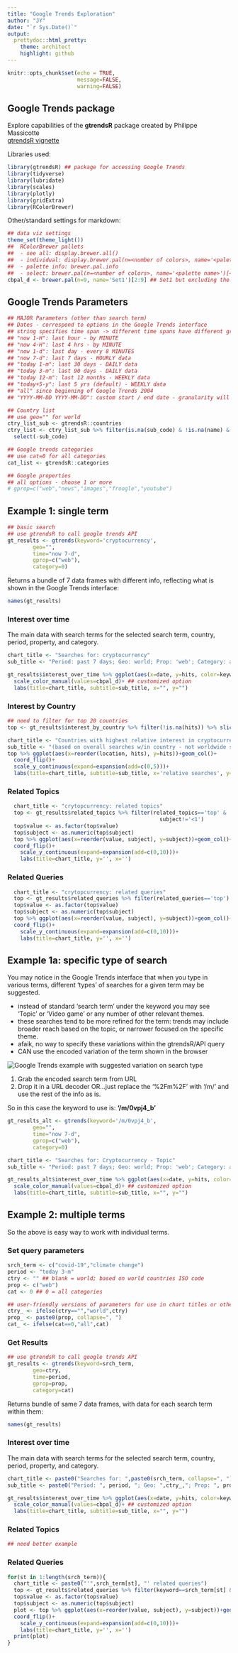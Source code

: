 ```yaml
---
title: "Google Trends Exploration"
author: "JY"
date: "`r Sys.Date()`"
output:
  prettydoc::html_pretty:
    theme: architect
    highlight: github
---
```


```r
knitr::opts_chunk$set(echo = TRUE,
                      message=FALSE,
                      warning=FALSE)
```

## Google Trends package

Explore capabilities of the 
**gtrendsR** package created by Philippe Massicotte <br />
[gtrendsR vignette](https://cran.r-project.org/web/packages/gtrendsR/gtrendsR.pdf)

Libraries used:

```r
library(gtrendsR) ## package for accessing Google Trends
library(tidyverse)
library(lubridate)
library(scales)
library(plotly)
library(gridExtra)
library(RColorBrewer)

```

Other/standard settings for markdown:

```r
## data viz settings
theme_set(theme_light())
##  RColorBrewer pallets
##  - see all: display.brewer.all()
##  - individual: display.brewer.pal(n=<number of colors>, name='<palette name>')
##  - palette info: brewer.pal.info
##  - select: brewer.pal(n=<number of colors>, name='<palette name>')[<selected index within n, name>]
cbpal_d <- brewer.pal(n=9, name='Set1')[2:9] ## Set1 but excluding the red color in position 1
```

## Google Trends Parameters

```r
## MAJOR Parameters (other than search term)
## Dates - correspond to options in the Google Trends interface
## string specifies time span -> different time spans have different granularity
## "now 1-H": last hour - by MINUTE
## "now 4-H": last 4 hrs - by MINUTE
## "now 1-d": last day - every 8 MINUTES
## "now 7-d": last 7 days - HOURLY data
## "today 1-m": last 30 days - DAILY data
## "today 3-m": last 90 days - DAILY data
## "today 12-m": last 12 months - WEEKLY data
## "today+5-y": last 5 yrs (default) - WEEKLY data
## "all" since beginning of Google Trends 2004
## "YYYY-MM-DD YYYY-MM-DD": custom start / end date - granularity will depend on time spans above

## Country list
## use geo="" for world
ctry_list_sub <- gtrendsR::countries
ctry_list <- ctry_list_sub %>% filter(is.na(sub_code) & !is.na(name) & !grepl("=",name)) %>%
  select(-sub_code)

## Google trends categories
## use cat=0 for all categories
cat_list <- gtrendsR::categories

## Google properties
## all options - choose 1 or more
# gprop=c("web","news","images","froogle","youtube") 
```

## Example 1: single term

```r
## basic search
## use gtrendsR to call google trends API
gt_results <- gtrends(keyword='cryptocurrency',
        geo="",
        time="now 7-d",
        gprop=c("web"),
        category=0)

```

Returns a bundle of 7 data frames with different info, reflecting what is shown in the Google Trends interface:

```r
names(gt_results)
```

### Interest over time

The main data with search terms for the selected search term, country, period, property, and category.

```r
chart_title <- "Searches for: cryptocurrency"
sub_title <- "Period: past 7 days; Geo: world; Prop: 'web'; Category: all"

gt_results$interest_over_time %>% ggplot(aes(x=date, y=hits, color=keyword))+geom_line()+
  scale_color_manual(values=cbpal_d)+ ## customized option
  labs(title=chart_title, subtitle=sub_title, x="", y="")

```

### Interest by Country

```r
## need to filter for top 20 countries
top <- gt_results$interest_by_country %>% filter(!is.na(hits)) %>% slice_max(order_by=hits, n=20)

chart_title <- "Countries with highest relative interest in cryptocurrency"
sub_title <- "(based on overall searches w/in country - not worldwide searches)"
top %>% ggplot(aes(x=reorder(location, hits), y=hits))+geom_col()+
  coord_flip()+
  scale_y_continuous(expand=expansion(add=c(0,5)))+
  labs(title=chart_title, subtitle=sub_title, x='relative searches', y="")
```

### Related Topics

```r
  chart_title <- "crytopcurrency: related topics"
  top <- gt_results$related_topics %>% filter(related_topics=='top' & !is.na(subject) &
                                                subject!='<1')
  top$value <- as.factor(top$value)
  top$subject <- as.numeric(top$subject)
  top %>% ggplot(aes(x=reorder(value, subject), y=subject))+geom_col()+
  coord_flip()+
    scale_y_continuous(expand=expansion(add=c(0,10)))+
    labs(title=chart_title, y='', x='')
```

### Related Queries

```r
  chart_title <- "crytopcurrency: related queries"
  top <- gt_results$related_queries %>% filter(related_queries=='top')
  top$value <- as.factor(top$value)
  top$subject <- as.numeric(top$subject)
  top %>% ggplot(aes(x=reorder(value, subject), y=subject))+geom_col()+
  coord_flip()+
    scale_y_continuous(expand=expansion(add=c(0,10)))+
    labs(title=chart_title, y='', x='')
```

## Example 1a: specific type of search

You may notice in the Google Trends interface that when you type in various terms, different 'types' of searches for a given term may be suggested.

* instead of standard 'search term' under the keyword you may see 'Topic' or 'Video game' or any number of other relevant themes.
* these searches tend to be more refined for the term: trends may include broader reach based on the topic, or narrower focused on the specific theme.
* afaik, no way to specify these variations within the gtrendsR/API query
* CAN use the encoded variation of the term shown in the browser

<insert image>
![Google Trends example with suggested variation on search type](images/google_trends_search_type_example.png)

1. Grab the encoded search term from URL
2. Drop it in a URL decoder OR...just replace the '%2Fm%2F' with '/m/' and use the rest of the info as is.

So in this case the keyword to use is: **'/m/0vpj4_b'**
        
```r
gt_results_alt <- gtrends(keyword='/m/0vpj4_b',
        geo="",
        time="now 7-d",
        gprop=c("web"),
        category=0)
```
        

```r
chart_title <- "Searches for: Cryptocurrency - Topic"
sub_title <- "Period: past 7 days; Geo: world; Prop: 'web'; Category: all"

gt_results_alt$interest_over_time %>% ggplot(aes(x=date, y=hits, color=keyword))+geom_line()+
  scale_color_manual(values=cbpal_d)+ ## customized option
  labs(title=chart_title, subtitle=sub_title, x="", y="")

```

## Example 2: multiple terms

So the above is easy way to work with individual terms.

### Set query parameters

```r
srch_term <- c("covid-19","climate change")
period <- "today 3-m"
ctry <- "" ## blank = world; based on world countries ISO code
prop <- c("web")
cat <- 0 ## 0 = all categories

## user-friendly versions of parameters for use in chart titles or other query descriptions
ctry_ <- ifelse(ctry=="","world",ctry)
prop_ <- paste0(prop, collapse=", ")
cat_ <- ifelse(cat==0,"all",cat)
```

### Get Results

```r
## use gtrendsR to call google trends API
gt_results <- gtrends(keyword=srch_term,
        geo=ctry,
        time=period,
        gprop=prop,
        category=cat)
```

Returns bundle of same 7 data frames, with data for each search term within them:

```r
names(gt_results)
```

### Interest over time

The main data with search terms for the selected search term, country, period, property, and category.

```r
chart_title <- paste0("Searches for: ",paste0(srch_term, collapse=", "))
sub_title <- paste0("Period: ", period, "; Geo: ",ctry_,"; Prop: ", prop_,"; Category: ", cat_)

gt_results$interest_over_time %>% ggplot(aes(x=date, y=hits, color=keyword))+geom_line()+
  scale_color_manual(values=cbpal_d)+ ## customized option
  labs(title=chart_title, subtitle=sub_title, x="", y="")

```
### Related Topics

```r
## need better example
```

### Related Queries

```r
for(st in 1:length(srch_term)){
  chart_title <- paste0("'",srch_term[st], "' related queries")
  top <- gt_results$related_queries %>% filter(keyword==srch_term[st] & related_queries=='top')
  top$value <- as.factor(top$value)
  top$subject <- as.numeric(top$subject)
  plot <- top %>% ggplot(aes(x=reorder(value, subject), y=subject))+geom_col()+
  coord_flip()+
    scale_y_continuous(expand=expansion(add=c(0,10)))+
    labs(title=chart_title, y='', x='')
  print(plot)
}

```

